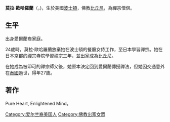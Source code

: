 '''莫拉·歐哈羅蘭'''（{{lang-en|Maura O'Halloran}}，{{bd|1955年|5月24日|1982年|10月22日|catIdx= O'Halloran, Maura}})，生於美國[[波士頓|波士頓]]，佛教[[比丘尼|比丘尼]]，為禪宗僧侶。
==生平==
出身愛爾蘭裔家庭。

24歲時，莫拉·歐哈羅蘭放棄她在波士頓的餐廳女侍工作，至日本學習禪宗。她在日本京都的禪宗寺院學習禪宗三年，並出家成為比丘尼。

在她成為被印可的禪宗師父後，她原本決定回到愛爾蘭傳授禪法，但她因交通意外在[[泰國|泰國]]過世，得年27歲。

==著作==
Pure Heart, Enlightened Mind。
{{DEFAULTSORT:O'Halloran, Maura}}
[[Category:爱尔兰裔美国人|Category:爱尔兰裔美国人]]
[[Category:佛教出家女眾|Category:佛教出家女眾]]